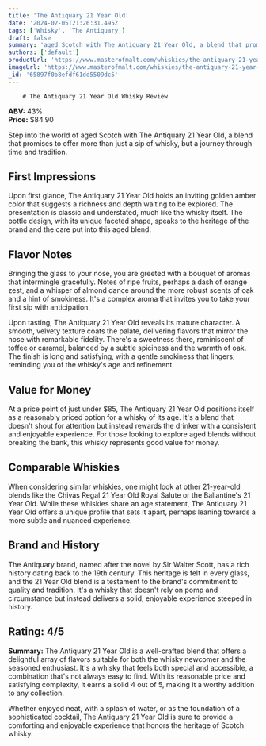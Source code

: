 ```yaml
---
title: 'The Antiquary 21 Year Old'
date: '2024-02-05T21:26:31.495Z'
tags: ['Whisky', 'The Antiquary']
draft: false
summary: 'aged Scotch with The Antiquary 21 Year Old, a blend that promises to offer more than just a sip of whisky, but a journey through t...'
authors: ['default']
productUrl: 'https://www.masterofmalt.com/whiskies/the-antiquary-21-year-old-whisky/'
imageUrl: 'https://www.masterofmalt.com/whiskies/the-antiquary-21-year-old-whisky.jpg'
_id: '65897f0b8efdf61dd5509dc5'
---
```


        # The Antiquary 21 Year Old Whisky Review

**ABV:** 43%  
**Price:** $84.90

Step into the world of aged Scotch with The Antiquary 21 Year Old, a blend that promises to offer more than just a sip of whisky, but a journey through time and tradition.

## First Impressions

Upon first glance, The Antiquary 21 Year Old holds an inviting golden amber color that suggests a richness and depth waiting to be explored. The presentation is classic and understated, much like the whisky itself. The bottle design, with its unique faceted shape, speaks to the heritage of the brand and the care put into this aged blend.

## Flavor Notes

Bringing the glass to your nose, you are greeted with a bouquet of aromas that intermingle gracefully. Notes of ripe fruits, perhaps a dash of orange zest, and a whisper of almond dance around the more robust scents of oak and a hint of smokiness. It's a complex aroma that invites you to take your first sip with anticipation.

Upon tasting, The Antiquary 21 Year Old reveals its mature character. A smooth, velvety texture coats the palate, delivering flavors that mirror the nose with remarkable fidelity. There's a sweetness there, reminiscent of toffee or caramel, balanced by a subtle spiciness and the warmth of oak. The finish is long and satisfying, with a gentle smokiness that lingers, reminding you of the whisky's age and refinement.

## Value for Money

At a price point of just under $85, The Antiquary 21 Year Old positions itself as a reasonably priced option for a whisky of its age. It's a blend that doesn't shout for attention but instead rewards the drinker with a consistent and enjoyable experience. For those looking to explore aged blends without breaking the bank, this whisky represents good value for money.

## Comparable Whiskies

When considering similar whiskies, one might look at other 21-year-old blends like the Chivas Regal 21 Year Old Royal Salute or the Ballantine's 21 Year Old. While these whiskies share an age statement, The Antiquary 21 Year Old offers a unique profile that sets it apart, perhaps leaning towards a more subtle and nuanced experience.

## Brand and History

The Antiquary brand, named after the novel by Sir Walter Scott, has a rich history dating back to the 19th century. This heritage is felt in every glass, and the 21 Year Old blend is a testament to the brand's commitment to quality and tradition. It's a whisky that doesn't rely on pomp and circumstance but instead delivers a solid, enjoyable experience steeped in history.

## Rating: 4/5

**Summary:** The Antiquary 21 Year Old is a well-crafted blend that offers a delightful array of flavors suitable for both the whisky newcomer and the seasoned enthusiast. It's a whisky that feels both special and accessible, a combination that's not always easy to find. With its reasonable price and satisfying complexity, it earns a solid 4 out of 5, making it a worthy addition to any collection.

Whether enjoyed neat, with a splash of water, or as the foundation of a sophisticated cocktail, The Antiquary 21 Year Old is sure to provide a comforting and enjoyable experience that honors the heritage of Scotch whisky.

